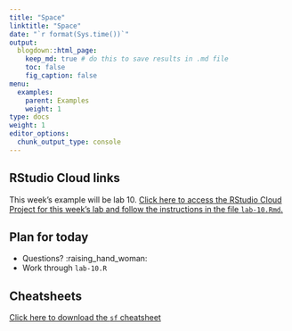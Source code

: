 ```yaml
---
title: "Space"
linktitle: "Space"
date: "`r format(Sys.time())`"
output:
  blogdown::html_page:
    keep_md: true # do this to save results in .md file
    toc: false
    fig_caption: false
menu:
  examples:
    parent: Examples
    weight: 1
type: docs
weight: 1
editor_options:
  chunk_output_type: console
---
```


## RStudio Cloud links

This week's example will be lab 10. [Click here to access the RStudio Cloud Project for this week's lab and follow the instructions in the file `lab-10.Rmd`.](https://rstudio.cloud/spaces/210747/project/3812305)


## Plan for today
- Questions? :raising_hand_woman:
- Work through `lab-10.R`


## Cheatsheets

[Click here to download the `sf` cheatsheet](https://raw.githubusercontent.com/rstudio/cheatsheets/main/sf.pdf)


